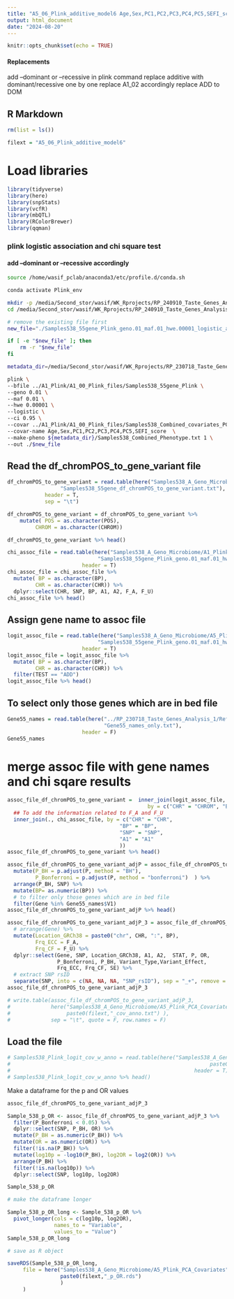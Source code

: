 ```yaml
---
title: "A5_06_Plink_additive_model6 Age,Sex,PC1,PC2,PC3,PC4,PC5,SEFI_score"
output: html_document
date: "2024-08-20"
---
```


```r
knitr::opts_chunk$set(echo = TRUE)
```


#### Replacements

add --dominant or --recessive in plink command
replace additive with dominant/recessive one by one
replace A1_02 accordingly
replace ADD to DOM

## R Markdown

```r
rm(list = ls())
```


```r
filext = "A5_06_Plink_additive_model6"
```


# Load libraries

```r
library(tidyverse)
library(here)
library(snpStats)
library(vcfR)
library(mbQTL)
library(RColorBrewer)
library(qqman)
```

### plink logistic association and chi square test

#### add --dominant or --recessive accordingly

```bash

source /home/wasif_pclab/anaconda3/etc/profile.d/conda.sh

conda activate Plink_env

mkdir -p /media/Second_stor/wasif/WK_Rprojects/RP_240910_Taste_Genes_Analysis_2/Samples538_A_Geno_Microbiome/A5_Plink_PCA_Covariates
cd /media/Second_stor/wasif/WK_Rprojects/RP_240910_Taste_Genes_Analysis_2/Samples538_A_Geno_Microbiome/A5_Plink_PCA_Covariates

# remove the existing file first
new_file="./Samples538_55gene_Plink_geno.01_maf.01_hwe.00001_logistic_additive"

if [ -e "$new_file" ]; then
    rm -r "$new_file"
fi

metadata_dir=/media/Second_stor/wasif/WK_Rprojects/RP_230718_Taste_Genes_Analysis_1/Samples538_Analysis/Metadata538_files/

plink \
--bfile ../A1_Plink/A1_00_Plink_files/Samples538_55gene_Plink \
--geno 0.01 \
--maf 0.01 \
--hwe 0.00001 \
--logistic \
--ci 0.95 \
--covar ../A1_Plink/A1_00_Plink_files/Samples538_Combined_covariates_PCA.txt \
--covar-name Age,Sex,PC1,PC2,PC3,PC4,PC5,SEFI_score  \
--make-pheno ${metadata_dir}/Samples538_Combined_Phenotype.txt 1 \
--out ./$new_file
```

## Read the df_chromPOS_to_gene_variant file

```r
df_chromPOS_to_gene_variant = read.table(here("Samples538_A_Geno_Microbiome/A1_Plink/",
                 "Samples538_55gene_df_chromPOS_to_gene_variant.txt"),
            header = T,
            sep = "\t")

df_chromPOS_to_gene_variant = df_chromPOS_to_gene_variant %>% 
    mutate( POS = as.character(POS),
         CHROM = as.character(CHROM))

df_chromPOS_to_gene_variant %>% head()

```


```r
chi_assoc_file = read.table(here("Samples538_A_Geno_Microbiome/A1_Plink/A1_00_Plink_files",
                             "Samples538_55gene_Plink_geno.01_maf.01_hwe.00001_assoc.assoc"),
                        header = T)
chi_assoc_file = chi_assoc_file %>%
  mutate( BP = as.character(BP),
         CHR = as.character(CHR)) %>% 
  dplyr::select(CHR, SNP, BP, A1, A2, F_A, F_U) 
chi_assoc_file %>% head()
```


## Assign gene name to assoc file

```r
logit_assoc_file = read.table(here("Samples538_A_Geno_Microbiome/A5_Plink_PCA_Covariates",
                             "Samples538_55gene_Plink_geno.01_maf.01_hwe.00001_logistic_additive.assoc.logistic"),
                        header = T)
logit_assoc_file = logit_assoc_file %>%
  mutate( BP = as.character(BP),
         CHR = as.character(CHR)) %>% 
  filter(TEST == "ADD") 
logit_assoc_file %>% head()
```



## To select only those genes which are in bed file

```r
Gene55_names = read.table(here("../RP_230718_Taste_Genes_Analysis_1/References_Seqs/bed_files",
                               "Gene55_names_only.txt"),
                        header = F)
Gene55_names
```

# merge assoc file with gene names and chi sqare results

```r
assoc_file_df_chromPOS_to_gene_variant =  inner_join(logit_assoc_file, df_chromPOS_to_gene_variant,
                                             by = c("CHR" = "CHROM", "BP" = "POS")) %>% 
  ## To add the information related to F_A and F_U
  inner_join(., chi_assoc_file, by = c("CHR" = "CHR",
                                    "BP" = "BP",
                                    "SNP" = "SNP",
                                    "A1" = "A1"
                                    ))
assoc_file_df_chromPOS_to_gene_variant %>% head()

assoc_file_df_chromPOS_to_gene_variant_adjP = assoc_file_df_chromPOS_to_gene_variant %>% 
  mutate(P_BH = p.adjust(P, method = "BH"),
         P_Bonferroni = p.adjust(P, method = "bonferroni")  ) %>% 
  arrange(P_BH, SNP) %>% 
  mutate(BP= as.numeric(BP)) %>% 
  # to filter only those genes which are in bed file
  filter(Gene %in% Gene55_names$V1)
assoc_file_df_chromPOS_to_gene_variant_adjP %>% head()

```

```r
assoc_file_df_chromPOS_to_gene_variant_adjP_3 = assoc_file_df_chromPOS_to_gene_variant_adjP %>% 
  # arrange(Gene) %>% 
  mutate(Location_GRCh38 = paste0("chr", CHR, ":", BP),
         Frq_ECC = F_A,
         Frq_CF = F_U) %>% 
  dplyr::select(Gene, SNP, Location_GRCh38, A1, A2,  STAT, P, OR,
                P_Bonferroni, P_BH, Variant_Type,Variant_Effect,
                Frq_ECC, Frq_CF, SE) %>% 
  # extract SNP rsID
  separate(SNP, into = c(NA, NA, NA, "SNP_rsID"), sep = "_+", remove = FALSE)
assoc_file_df_chromPOS_to_gene_variant_adjP_3

# write.table(assoc_file_df_chromPOS_to_gene_variant_adjP_3, 
#             here("Samples538_A_Geno_Microbiome/A5_Plink_PCA_Covariates",
#                  paste0(filext,"_cov_anno.txt") ),
#             sep = "\t", quote = F, row.names = F)

```

## Load the file

```r
# Samples538_Plink_logit_cov_w_anno = read.table(here("Samples538_A_Geno_Microbiome/A5_Plink_PCA_Covariates",
#                                                                paste0(filext,"_cov_anno.txt")),
#                                                           header = T)
# Samples538_Plink_logit_cov_w_anno %>% head()
```



Make a dataframe for the p and OR values
```r
assoc_file_df_chromPOS_to_gene_variant_adjP_3

Sample_538_p_OR <- assoc_file_df_chromPOS_to_gene_variant_adjP_3 %>%
  filter(P_Bonferroni < 0.05) %>%
  dplyr::select(SNP, P_BH, OR) %>%
  mutate(P_BH = as.numeric(P_BH)) %>%
  mutate(OR = as.numeric(OR)) %>%
  filter(!is.na(P_BH)) %>%
  mutate(log10p = -log10(P_BH), log2OR = log2(OR)) %>%
  arrange(P_BH) %>%
  filter(!is.na(log10p)) %>% 
  dplyr::select(SNP, log10p, log2OR)

Sample_538_p_OR

# make the dataframe longer

Sample_538_p_OR_long <- Sample_538_p_OR %>%
  pivot_longer(cols = c(log10p, log2OR),
               names_to = "Variable",
               values_to = "Value")
Sample_538_p_OR_long

# save as R object

saveRDS(Sample_538_p_OR_long,
     file = here("Samples538_A_Geno_Microbiome/A5_Plink_PCA_Covariates",
                 paste0(filext,"_p_OR.rds")
                 )
     )
```